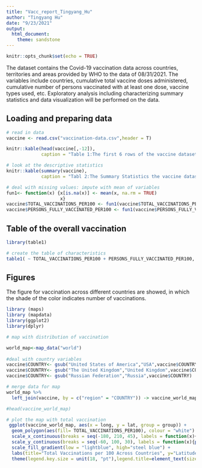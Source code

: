 ```yaml
---
title: "Vacc_report_Tingyang_Hu"
author: "Tingyang Hu"
date: "9/23/2021"
output: 
  html_document: 
    theme: sandstone
---
```


```r
knitr::opts_chunk$set(echo = TRUE)
```

The dataset contains the Covid-19 vaccination data across countries, territories and areas provided by WHO to the data of 08/31/2021. The variables include countries, cumulative total vaccine doses administered, cumulative number of persons vaccinated with at least one dose, vaccine types used, etc. Exploratory analysis including characterizing summary statistics and data visualization will be performed on the data. 

## Loading and preparing data
```r
# read in data
vaccine <- read.csv("vaccination-data.csv",header = T)

knitr::kable(head(vaccine[,-12]),
             caption = "Table 1:The first 6 rows of the vaccine dataset")

# look at the descriptive statistics 
knitr::kable(summary(vaccine),
             caption = "Tabl 2:The Summary Statistics the vaccine dataset")

# deal with missing values: impute with mean of variables
fun1<- function(x) {x[is.na(x)] <- mean(x, na.rm = TRUE)
                    x}
vaccine$TOTAL_VACCINATIONS_PER100 <- fun1(vaccine$TOTAL_VACCINATIONS_PER100)
vaccine$PERSONS_FULLY_VACCINATED_PER100 <- fun1(vaccine$PERSONS_FULLY_VACCINATED_PER100)
```

## Table of the overall vaccination
```r
library(table1)
```

```r
# create the table of characteristics
table1( ~ TOTAL_VACCINATIONS_PER100 + PERSONS_FULLY_VACCINATED_PER100, data = vaccine)

```


## Figures 

The figure for vaccination across different countries are showed, in which the shade of the color indicates number of vaccinations.
```r
library (maps)
library (mapdata)
library(ggplot2)
library(dplyr)
```


```r
# map with distribution of vaccination

world_map<-map_data("world")
 
#deal with country variables
vaccine$COUNTRY<- gsub("United States of America","USA",vaccine$COUNTRY)
vaccine$COUNTRY<- gsub("The United Kingdom","United Kingdom",vaccine$COUNTRY)
vaccine$COUNTRY<- gsub("Russian Federation","Russia",vaccine$COUNTRY)

# merge data for map
world_map %>% 
  left_join(vaccine, by = c("region" = "COUNTRY")) -> vaccine_world_map

#head(vaccine_world_map)

# plot the map with total vaccination 
 ggplot(vaccine_world_map, aes(x = long, y = lat, group = group)) +
  geom_polygon(aes(fill= TOTAL_VACCINATIONS_PER100), colour = "white") +
  scale_x_continuous(breaks = seq(-180, 210, 45), labels = function(x){paste0(x, "°")}) +
  scale_y_continuous(breaks = seq(-60, 100, 30), labels = function(x){paste0(x, "°")}) +
  scale_fill_gradient(low = "lightblue", high="steel blue") +
  labs(title="Total Vaccinations per 100 Across Countries", y="Latitude", x="Longitude") + theme_light() +
  theme(legend.key.size = unit(18, "pt"),legend.title=element_text(size=8),legend.position = "bottom") + coord_fixed() 

```


